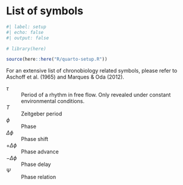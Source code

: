 <!-- %:::% .common h1 begin %:::% -->
# List of symbols {.unnumbered}
<!-- %:::% .common h1 end %:::% -->

```r
#| label: setup
#| echo: false
#| output: false

# library(here)

source(here::here("R/quarto-setup.R"))
```

<!-- @aschoff1965; @marques2012 -->

<!-- %:::% list-of-symbols body begin %:::% -->
For an extensive list of chronobiology related symbols, please refer to Aschoff et al. (1965) and Marques & Oda (2012).

$\tau$
: \hspace{20cm} Period of a rhythm in free flow. Only revealed under constant environmental conditions.

$T$
: \hspace{20cm} Zeitgeber period

$\phi$
: \hspace{20cm} Phase

$\Delta\phi$
: \hspace{20cm} Phase shift

$+\Delta\phi$
: \hspace{20cm} Phase advance

$-\Delta\phi$
: \hspace{20cm} Phase delay

$\Psi$
: \hspace{20cm} Phase relation
<!-- %:::% list-of-symbols body end %:::% -->
